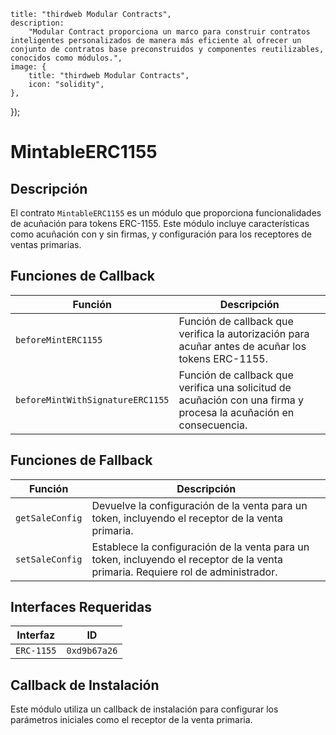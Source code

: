 
    title: "thirdweb Modular Contracts",
    description:
        "Modular Contract proporciona un marco para construir contratos inteligentes personalizados de manera más eficiente al ofrecer un conjunto de contratos base preconstruidos y componentes reutilizables, conocidos como módulos.",
    image: {
        title: "thirdweb Modular Contracts",
        icon: "solidity",
    },
});

# MintableERC1155

## Descripción

El contrato `MintableERC1155` es un módulo que proporciona funcionalidades de acuñación para tokens ERC-1155. Este módulo incluye características como acuñación con y sin firmas, y configuración para los receptores de ventas primarias.

<GithubButtonLink href="https://github.com/thirdweb-dev/modular-contracts/blob/dev/src/module/token/minting/MintableERC1155.sol" />

## Funciones de Callback

| Función                          | Descripción                                                                                                    |
|-----------------------------------|----------------------------------------------------------------------------------------------------------------|
| `beforeMintERC1155`               | Función de callback que verifica la autorización para acuñar antes de acuñar los tokens ERC-1155.               |
| `beforeMintWithSignatureERC1155`  | Función de callback que verifica una solicitud de acuñación con una firma y procesa la acuñación en consecuencia. |

## Funciones de Fallback

| Función                 | Descripción                                                              |
|--------------------------|--------------------------------------------------------------------------|
| `getSaleConfig`          | Devuelve la configuración de la venta para un token, incluyendo el receptor de la venta primaria. |
| `setSaleConfig`          | Establece la configuración de la venta para un token, incluyendo el receptor de la venta primaria. Requiere rol de administrador. |

## Interfaces Requeridas

| Interfaz  | ID          |
|-----------|-------------|
| `ERC-1155` | `0xd9b67a26`|

## Callback de Instalación

Este módulo utiliza un callback de instalación para configurar los parámetros iniciales como el receptor de la venta primaria.
